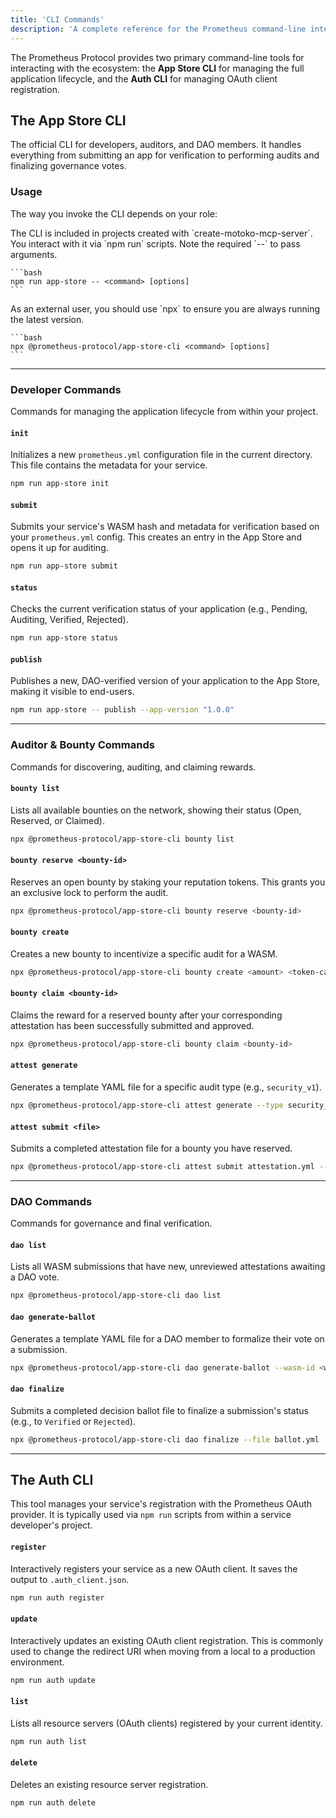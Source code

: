 ```yaml
---
title: 'CLI Commands'
description: 'A complete reference for the Prometheus command-line interface tools.'
---
```


The Prometheus Protocol provides two primary command-line tools for interacting with the ecosystem: the **App Store CLI** for managing the full application lifecycle, and the **Auth CLI** for managing OAuth client registration.

## The App Store CLI

The official CLI for developers, auditors, and DAO members. It handles everything from submitting an app for verification to performing audits and finalizing governance votes.

### Usage

The way you invoke the CLI depends on your role:

<Tabs>
  <Tab title="For Developers">
    The CLI is included in projects created with `create-motoko-mcp-server`. You interact with it via `npm run` scripts. Note the required `--` to pass arguments.

    ```bash
    npm run app-store -- <command> [options]
    ```

  </Tab>
  <Tab title="For Auditors & DAO Members">
    As an external user, you should use `npx` to ensure you are always running the latest version.

    ```bash
    npx @prometheus-protocol/app-store-cli <command> [options]
    ```

  </Tab>
</Tabs>

---

### Developer Commands

Commands for managing the application lifecycle from within your project.

#### `init`

Initializes a new `prometheus.yml` configuration file in the current directory. This file contains the metadata for your service.

```bash
npm run app-store init
```

#### `submit`

Submits your service's WASM hash and metadata for verification based on your `prometheus.yml` config. This creates an entry in the App Store and opens it up for auditing.

```bash
npm run app-store submit
```

#### `status`

Checks the current verification status of your application (e.g., Pending, Auditing, Verified, Rejected).

```bash
npm run app-store status
```

#### `publish`

Publishes a new, DAO-verified version of your application to the App Store, making it visible to end-users.

```bash
npm run app-store -- publish --app-version "1.0.0"
```

---

### Auditor & Bounty Commands

Commands for discovering, auditing, and claiming rewards.

#### `bounty list`

Lists all available bounties on the network, showing their status (Open, Reserved, or Claimed).

```bash
npx @prometheus-protocol/app-store-cli bounty list
```

#### `bounty reserve <bounty-id>`

Reserves an open bounty by staking your reputation tokens. This grants you an exclusive lock to perform the audit.

```bash
npx @prometheus-protocol/app-store-cli bounty reserve <bounty-id>
```

#### `bounty create`

Creates a new bounty to incentivize a specific audit for a WASM.

```bash
npx @prometheus-protocol/app-store-cli bounty create <amount> <token-canister-id> --wasm-id <id> --audit-type <type>
```

#### `bounty claim <bounty-id>`

Claims the reward for a reserved bounty after your corresponding attestation has been successfully submitted and approved.

```bash
npx @prometheus-protocol/app-store-cli bounty claim <bounty-id>
```

#### `attest generate`

Generates a template YAML file for a specific audit type (e.g., `security_v1`).

```bash
npx @prometheus-protocol/app-store-cli attest generate --type security_v1
```

#### `attest submit <file>`

Submits a completed attestation file for a bounty you have reserved.

```bash
npx @prometheus-protocol/app-store-cli attest submit attestation.yml --bounty-id <bounty_id>
```

---

### DAO Commands

Commands for governance and final verification.

#### `dao list`

Lists all WASM submissions that have new, unreviewed attestations awaiting a DAO vote.

```bash
npx @prometheus-protocol/app-store-cli dao list
```

#### `dao generate-ballot`

Generates a template YAML file for a DAO member to formalize their vote on a submission.

```bash
npx @prometheus-protocol/app-store-cli dao generate-ballot --wasm-id <wasm_id>
```

#### `dao finalize`

Submits a completed decision ballot file to finalize a submission's status (e.g., to `Verified` or `Rejected`).

```bash
npx @prometheus-protocol/app-store-cli dao finalize --file ballot.yml
```

---

## The Auth CLI

This tool manages your service's registration with the Prometheus OAuth provider. It is typically used via `npm run` scripts from within a service developer's project.

#### `register`

Interactively registers your service as a new OAuth client. It saves the output to `.auth_client.json`.

```bash
npm run auth register
```

#### `update`

Interactively updates an existing OAuth client registration. This is commonly used to change the redirect URI when moving from a local to a production environment.

```bash
npm run auth update
```

#### `list`

Lists all resource servers (OAuth clients) registered by your current identity.

```bash
npm run auth list
```

#### `delete`

Deletes an existing resource server registration.

```bash
npm run auth delete
```
